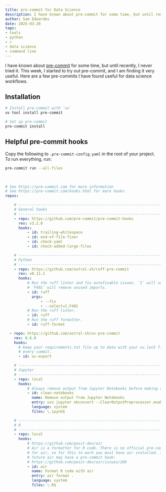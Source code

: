 ```yaml
---
title: pre-commit for Data Science
description: I have known about pre-commit for some time, but until recently, I never tried it. This week, I started to try out pre-commit, and I am finding it very useful. Here are a few pre-commits I have found useful for data science workflows.
author: Sam Edwardes
date: 2025-03-20
tags:
- tools
- python
- r
- data science
- command line
---
```


I have known about [pre-commit](https://pre-commit.com) for some time, but until recently, I never tried it. This week, I started to try out pre-commit, and I am finding it very useful. Here are a few pre-commits I have found useful for data science workflows.

## Installation

```bash
# Install pre-commit with `uv`
uv tool install pre-commit

# Set up pre-commit
pre-commit install
```

## Helpful pre-commit hooks

Copy the following to `.pre-commit-config.yaml` in the root of your project. To run everything, run:

```bash
pre-commit run --all-files
```

<br/>

```yaml title=".pre-commit-config.yaml"
# See https://pre-commit.com for more information
# See https://pre-commit.com/hooks.html for more hooks
repos:

    # --------------------------------------------------------------------------
    # General hooks
    # --------------------------------------------------------------------------
    - repo: https://github.com/pre-commit/pre-commit-hooks
      rev: v3.2.0
      hooks:
          - id: trailing-whitespace
          - id: end-of-file-fixer
          - id: check-yaml
          - id: check-added-large-files

    # --------------------------------------------------------------------------
    # Python
    # --------------------------------------------------------------------------
    - repo: https://github.com/astral-sh/ruff-pre-commit
      rev: v0.11.1
      hooks:
          # Run the ruff linter and fix autofixable issues. `I` will sort imports.
          # `F401` will remove unused imports.
          - id: ruff
            args:
                - --fix
                - --select=I,F401
          # Run the ruff linter.
          - id: ruff
          # Run the ruff formatter.
          - id: ruff-format

  - repo: https://github.com/astral-sh/uv-pre-commit
    rev: 0.6.8
    hooks:
      # Keep your requirements.txt file up to date with your uv.lock file on
      # every commit.
      - id: uv-export

    # --------------------------------------------------------------------------
    # Jupyter
    # --------------------------------------------------------------------------
    - repo: local
      hooks:
          # Always remove output from Jupyter Notebooks before making a commit.
          - id: clean-notebooks
            name: Remove output from Jupyter Notebooks
            entry: uvx jupyter nbconvert --ClearOutputPreprocessor.enabled=True --inplace
            language: system
            files: \.ipynb$

    # --------------------------------------------------------------------------
    # R
    # --------------------------------------------------------------------------
    - repo: local
      hooks:
          # https://github.com/posit-dev/air
          # Air is a formatter for R code. There is no official pre-commit hook
          # for air, so for this to work you must have air installed. In the
          # future air may have a pre-commit hook:
          # https://github.com/posit-dev/air/issues/269
          - id: air
            name: Format R code with air
            entry: air format .
            language: system
            files: \.R$
```